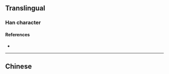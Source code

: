 {{also|漚}}
{{character info/new}}
==Translingual==

===Han character===
{{Han char|rn=85|rad=水|as=04|sn=7|four=|canj=ESK|ids=⿰氵区}}

====References====
* {{Han ref|kx=0612.121|hdz=31561.020|uh=6CA4|ud=27812}}

----

==Chinese==
{{zh-see|漚}}